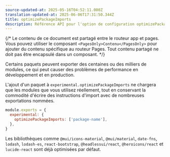```yaml
---
source-updated-at: 2025-05-16T04:52:11.000Z
translation-updated-at: 2025-06-06T17:31:50.344Z
title: optimizePackageImports
description: Référence API pour l'option de configuration optimizePackageImports de Next.js
---
```


{/* Le contenu de ce document est partagé entre le routeur app et pages. Vous pouvez utiliser le composant `<PagesOnly>Contenu</PagesOnly>` pour ajouter du contenu spécifique au routeur Pages. Tout contenu partagé ne doit pas être encapsulé dans un composant. */}

Certains paquets peuvent exporter des centaines ou des milliers de modules, ce qui peut causer des problèmes de performance en développement et en production.

L'ajout d'un paquet à `experimental.optimizePackageImports` ne chargera que les modules que vous utilisez réellement, tout en conservant la commodité d'écrire des instructions d'import avec de nombreuses exportations nommées.

```js filename="next.config.js"
module.exports = {
  experimental: {
    optimizePackageImports: ['package-name'],
  },
}
```

Les bibliothèques comme `@mui/icons-material`, `@mui/material`, `date-fns`, `lodash`, `lodash-es`, `react-bootstrap`, `@headlessui/react`, `@heroicons/react` et `lucide-react` sont déjà optimisées par défaut.